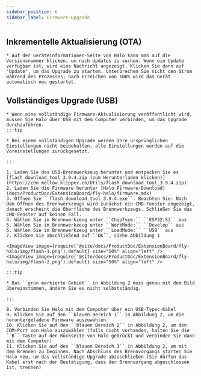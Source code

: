 ```yaml
---
sidebar_position: 6
sidebar_label: Firmware-Upgrade
---
```




## Inkrementelle Aktualisierung (OTA)

    * Auf der Geräteinformationen-Seite von Halo kann man auf die Versionsnummer klicken, um nach Updates zu suchen. Wenn ein Update verfügbar ist, wird eine Nachricht angezeigt. Klicken Sie dann auf "Update", um das Upgrade zu starten. Unterbrechen Sie nicht den Strom während des Prozesses; nach Erreichen von 100% wird das Gerät automatisch neu gestartet.


## Vollständiges Upgrade (USB)

    * Wenn eine vollständige Firmware-Aktualisierung veröffentlicht wird, müssen Sie Halo über USB mit dem Computer verbinden, um das Upgrade durchzuführen.
    :::tip

    * Bei einem vollständigen Upgrade werden Ihre ursprünglichen Einstellungen nicht beibehalten, alle Einstellungen werden auf die Voreinstellungen zurückgesetzt.

    :::

    1. Laden Sie das USB-Brennwerkzeug herunter und entpacken Sie es [flash_download_tool_3.9.4.zip (zum Herunterladen klicken)](https://cdn.mellow.klipper.cn/Utils/flash_download_tool_3.9.4.zip)
    2. Laden Sie die Firmware herunter [Halo Firmware-Download](docs/ProductDoc/ExtensionBoard/fly-halo/firmware.mdx)
    3. Öffnen Sie ``flash_download_tool_3.9.4.exe``. Beachten Sie: Nach dem Öffnen des Brennwerkzeugs wird zunächst ein CMD-Fenster angezeigt, danach erscheint die Oberfläche des Brennwerkzeugs. Schließen Sie das CMD-Fenster auf keinen Fall.
    4. Wählen Sie im Brennwerkzeug unter ``ChipType:`` ``ESP32-S3`` aus
    5. Wählen Sie im Brennwerkzeug unter ``WorkMode:`` ``Develop`` aus
    6. Wählen Sie im Brennwerkzeug unter ``LoadMode:`` ``USB`` aus
    7. Klicken Sie abschließend auf ``OK``, siehe Abbildung 1

    <ImageView image={require('@site/docs/ProductDoc/ExtensionBoard/fly-halo/img/flash-1.png').default} size="50%" align="left" />
    <ImageView image={require('@site/docs/ProductDoc/ExtensionBoard/fly-halo/img/flash-2.png').default} size="50%" align="left" />

    :::tip

    * Das ``grün markierte Gebiet`` in Abbildung 2 muss genau mit dem Bild übereinstimmen, ändern Sie es nicht selbstständig.

    :::

    8. Verbinden Sie Halo mit dem Computer über ein USB-Typec-Kabel
    9. Klicken Sie auf den ``blauen Bereich 1`` in Abbildung 2, um die heruntergeladene Firmware auszuwählen
    10. Klicken Sie auf den ``blauen Bereich 2`` in Abbildung 2, um den COM-Port von Halo auszuwählen (falls nicht vorhanden, halten Sie die ``B``-Taste auf der Rückseite von Halo gedrückt und verbinden Sie dann mit dem Computer)
    11. Klicken Sie auf den ``blauen Bereich 3`` in Abbildung 2, um mit dem Brennen zu beginnen. Nach Abschluss des Brennvorgangs starten Sie Halo neu, um das vollständige Upgrade abzuschließen (Sie dürfen das Kabel erst nach der Bestätigung, dass der Brennvorgang abgeschlossen ist, trennen)

